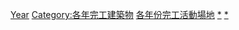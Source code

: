 {{Commons category|Sports venues by year of completion}}

[[Category:體育場地|Year]]
[[Category:各年完工建築物|Category:各年完工建築物]]
[[Category:各年份完工活動場地|]]
[[Category:各年份完工文化基礎設施|*]]
[[Category:各年體育|*]]